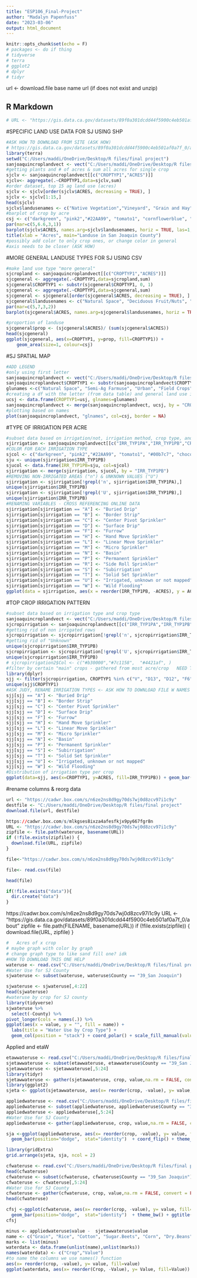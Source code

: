 ---
title: "ESP106_Final-Project"
author: "Madalyn Papenfuss"
date: "2023-03-06"
output: html_document
---

```{r setup, include=FALSE}
knitr::opts_chunk$set(echo = F)
# packages <- do if thing
# tidyverse
# terra
# ggplot2
# dplyr
# tidyr
```


url <- download.file
base name url (if does not exist and unzip)

## R Markdown

```{r, include=FALSE}
# URL <- "https://gis.data.ca.gov/datasets/89f0a301dcdd44f5900c4eb501af0a7f_0/about"
```

#SPECIFIC LAND USE DATA FOR SJ USING SHP
```{r delta map}
#ASK HOW TO DOWNLOAD FROM SITE (ASK HOW)
# https://gis.data.ca.gov/datasets/89f0a301dcdd44f5900c4eb501af0a7f_0/about
library(terra)
setwd("C:/Users/maddi/OneDrive/Desktop/R files/final project")
sanjoaquincroplandvect <- vect("C:/Users/maddi/OneDrive/Desktop/R files/final project/i15_LandUse_SanJoaquin2017/i15_LandUse_SanJoaquin2017.shp")
#getting plants and # of acres & sum all acres for single crop
sjclv <- sanjoaquincroplandvect[[c("CROPTYP1","ACRES")]]
sjclv<- aggregate(.~CROPTYP1,data=sjclv,sum)
#order dataset, top 15 ag land use (acres)
sjclv <- sjclv[order(sjclv$ACRES, decreasing = TRUE), ]
sjclv <- sjclv[1:15,]
head(sjclv)
sjclv$landusenames <- c("Native Vegetation","Vineyard", "Grain and Hay", "Almonds", "Walnuts", "Urban", "Corn", "Alfalfa/alfalfa mixtures", "Semi-Ag Misc", "Water Surface","Tomatoes", "Cherries", "Pasture", "Urban Residential", "Paved Areas") 
#barplot of crop by acre 
csj <- c("darkgreen", "pink2","#22AA99", "tomato1", "cornflowerblue", "chocolate3", "darkgoldenrod2","wheat2","#FF8800", "darkorchid3", "lavender", "darkseagreen")
par(mar=c(5,6.6,3,1))
barplot(sjclv$ACRES, names.arg=sjclv$landusenames, horiz = TRUE, las=1, cex.names = 0.7, col=csj)
title(xlab = "Acres", main="Landuse in San Joaquin County")  
#possibly add color to only crop ones, or change color in general
#axis needs to be closer (ASK HOW)
```

#MORE GENERAL LANDUSE TYPES FOR SJ USING CSV
```{r}
#make land use type "more general"
sjcropland <- sanjoaquincroplandvect[[c("CROPTYP1","ACRES")]]
sjcgeneral <- aggregate(.~CROPTYP1,data=sjcropland,sum)
sjcgeneral$CROPTYP1 <- substr(sjcgeneral$CROPTYP1, 0, 1)
sjcgeneral <- aggregate(.~CROPTYP1,data=sjcgeneral,sum)
sjcgeneral <- sjcgeneral[order(sjcgeneral$ACRES, decreasing = TRUE), ]
sjcgeneral$landusenames <- c("Natural Space", "Deciduous Fruit/Nuts", "Urban", "Vineyards", "Grain and Hay", "Pasture", "Field Crops", "Semi-Ag Farmuse", "Truck Crops","Idle", "Citrus & Subtropical", "Rice")
par(mar=c(5,7,3,2))
barplot(sjcgeneral$ACRES, names.arg=sjcgeneral$landusenames, horiz = TRUE, las=1,cex.names = 0.75, col=csj, xlab = "Acres", main="General Land Use in San Joaquin County", xlim=c(0,200000))

#proportion of landuse
sjcgeneral$prop <- (sjcgeneral$ACRES)/ (sum(sjcgeneral$ACRES))
head(sjcgeneral)
ggplot(sjcgeneral, aes(x=CROPTYP1, y=prop, fill=CROPTYP1)) + 
    geom_area(size=1, colour=csj)
```

#SJ SPATIAL MAP
```{r, echo=FALSE}
#ADD LEGEND
#only using first letter
sanjoaquincroplandvect <- vect("C:/Users/maddi/OneDrive/Desktop/R files/final project/i15_LandUse_SanJoaquin2017/i15_LandUse_SanJoaquin2017.shp")
sanjoaquincroplandvect$CROPTYP1 <- substr(sanjoaquincroplandvect$CROPTYP1, 0, 1)
glunames <-c("Natural Space", "Semi-Ag Farmuse", "Urban", "Field Crops", "Truck Crops","Pasture",  "Grain and Hay", "Idle", "Deciduous Fruit/Nuts", "Vineyards", "Rice", "Citrus & Subtropical")
#creating a df with the letter (from data table) and general land use information (from website)
ucsj <- data.frame(CROPTYP1=usj, glnames=glunames)
sanjoaquincroplandvect <- merge(sanjoaquincroplandvect, ucsj, by = "CROPTYP1")
#plotting based on names
plot(sanjoaquincroplandvect, "glnames", col=csj, border = NA)
```

#TYPE OF IRRIGATION PER ACRE
```{r, echo=FALSE}
#subset data based on irrigation/not, irrigation method, crop type, and acreage 
sjirrigation <- sanjoaquincroplandvect[[c("IRR_TYP1PA","IRR_TYP1PB","CROPTYP1", "ACRES")]]
#COLOR FOR EACH IRRIGATION TYPE 
sjcol <- c("darkgreen", "pink2","#22AA99", "tomato1", "#00b7c7", "chocolate3", "darkgoldenrod2","wheat2","#FF8800", "darkorchid3", "darkseagreen", "#ffee65", "#DD4477",  "#E67300", "lavender", "salmon2")
sju <- unique(sjirrigation$IRR_TYP1PB)
sjucol <- data.frame(IRR_TYP1PB=sju, col=sjcol)
sjirrigation <- merge(sjirrigation, sjucol, by = "IRR_TYP1PB")
#REMOVING NON-IRRIGATED AREAS ("n") & UNKNOWN VALUES ("U")
sjirrigation <- sjirrigation[!grepl('n', sjirrigation$IRR_TYP1PA),]
unique(sjirrigation$IRR_TYP1PB)
sjirrigation <- sjirrigation[!grepl('U', sjirrigation$IRR_TYP1PB),]
unique(sjirrigation$IRR_TYP1PB)
#RENAMING VARIABLES - CROSS REFERENCING ONLINE DATA
sjirrigation[sjirrigation == "A"] <- "Buried Drip"
sjirrigation[sjirrigation == "B"] <- "Border Strip"
sjirrigation[sjirrigation == "C"] <- "Center Pivot Sprinkler"
sjirrigation[sjirrigation == "D"] <- "Surface Drip"
sjirrigation[sjirrigation == "F"] <- "Furrow"
sjirrigation[sjirrigation == "H"] <- "Hand Move Sprinkler"
sjirrigation[sjirrigation == "L"] <- "Linear Move Sprinkler"
sjirrigation[sjirrigation == "M"] <- "Micro Sprinkler"
sjirrigation[sjirrigation == "N"] <- "Basin"
sjirrigation[sjirrigation == "P"] <- "Permanent Sprinkler"
sjirrigation[sjirrigation == "R"] <- "Side Roll Sprinkler"
sjirrigation[sjirrigation == "S"] <- "Subirrigation"
sjirrigation[sjirrigation == "T"] <- "Solid Set Sprinkler"
sjirrigation[sjirrigation == "U"] <- "Irrigated, unknown or not mapped"
sjirrigation[sjirrigation == "W"] <- "Wild Flooding"
ggplot(data = sjirrigation, aes(x = reorder(IRR_TYP1PB, -ACRES), y = ACRES)) + geom_bar(stat="identity", color=sjirrigation$col,fill=sjirrigation$col) + coord_flip() + ggtitle("Irrigation Method per Acre")+ ylab("Acres") + xlab("Irrigation Method") + theme_bw()
```

#TOP CROP IRRIGATION PATTERN
```{r, echo=FALSE}
#subset data based on irrigation type and crop type
sanjoaquincroplandvect <- vect("C:/Users/maddi/OneDrive/Desktop/R files/final project/i15_LandUse_SanJoaquin2017/i15_LandUse_SanJoaquin2017.shp")
sjcropirrigation <- sanjoaquincroplandvect[[c("IRR_TYP1PA","IRR_TYP1PB","CROPTYP1", "ACRES")]]
#getting rid of non irrigated rows
sjcropirrigation <- sjcropirrigation[!grepl('n', sjcropirrigation$IRR_TYP1PA),]
#getting rid of "Unknown"
unique(sjcropirrigation$IRR_TYP1PB)
sjcropirrigation <- sjcropirrigation[!grepl('U', sjcropirrigation$IRR_TYP1PB),]
unique(sjcropirrigation$IRR_TYP1PB)
# sjcropirrigation2$Col <- c("#b30000","#7c1158",  "#4421af", )
#filter by certain "main" crops - gathered from most acre/crop   NEED TO ADD G
library(dplyr)
sjj <- filter(sjcropirrigation, CROPTYP1 %in% c("V", "D13", "D12", "F6","P1","T15","D3", "P3", "G"))
unique(sjj$CROPTYP1)
#ASK JUDY, RENAME IRRIGATION TYPES <- ASK HOW TO DOWNLOAD FILE W NAMES BC ITS ON WEBSITE 
sjj[sjj == "A"] <- "Buried Drip"
sjj[sjj == "B"] <- "Border Strip"
sjj[sjj == "C"] <- "Center Pivot Sprinkler"
sjj[sjj == "D"] <- "Surface Drip"
sjj[sjj == "F"] <- "Furrow"
sjj[sjj == "H"] <- "Hand Move Sprinkler"
sjj[sjj == "L"] <- "Linear Move Sprinkler"
sjj[sjj == "M"] <- "Micro Sprinkler"
sjj[sjj == "N"] <- "Basin"
sjj[sjj == "P"] <- "Permanent Sprinkler"
sjj[sjj == "S"] <- "Subirrigation"
sjj[sjj == "T"] <- "Solid Set Sprinkler"
sjj[sjj == "U"] <- "Irrigated, unknown or not mapped"
sjj[sjj == "W"] <- "Wild Flooding"
#Distribution of irrigation type per crop
ggplot(data=sjj, aes(x=CROPTYP1, y=ACRES, fill=IRR_TYP1PB)) + geom_bar(stat="identity") + theme_bw() + ggtitle("Irrigation Method per Crop") + scale_fill_manual(values=c("yellow3", "#b30000", "#7c1158", "#4421af", "#1a58f2", "#DD4477", "#00b7c7", "darkgreen","#0d88e2", "#8be04e", "#b3d4ff", "#9b19f5","#FF9900", "#fdcce5", "blue4", "magenta", "red", "aquamarine")) + scale_x_discrete(labels=c('Almond', 'Walnut', 'Cherry', 'Corn', "Grain/\n Hay", "Alfalfa/ \n mixtures", "Pasture","Tomato", "Vineyard"))
```
#rename columns & reorg data

```{r, echo=FALSE}
url <- "https://cadwr.box.com/s/n6ze2ns8d9gy70ds7wj0d8zcv97i1c9y"
destfile <- "C:/Users/maddi/OneDrive/Desktop/R files/final project"
download.file(url, destfile)

https://cadwr.box.com/s/mlkgses8ixza4afesfkjx9py667fgr8n
URL <- "https://cadwr.box.com/s/n6ze2ns8d9gy70ds7wj0d8zcv97i1c9y"
zipfile <- file.path(wateruse, basename(URL))
if (!file.exists(zipfile)) {
  download.file(URL, zipfile)
}

file<-"https://cadwr.box.com/s/n6ze2ns8d9gy70ds7wj0d8zcv97i1c9y"

file<- read.csv(file)

head(file)

if(!file.exists("data")){
  dir.create("data")
}
```

https://cadwr.box.com/s/n6ze2ns8d9gy70ds7wj0d8zcv97i1c9y
URL <- "https://gis.data.ca.gov/datasets/89f0a301dcdd44f5900c4eb501af0a7f_0/about"
zipfile <- file.path(FILENAME, basename(URL))
if (!file.exists(zipfile)) {
  download.file(URL, zipfile)
}

```{r, echo=FALSE}
#   Acres of x crop
# maybe graph with color by graph 
# change graph type to like sand fill one? idk 
#HOW TO DOWNLOAD THIS ONE HELP
wateruse <- read.csv("C:/Users/maddi/OneDrive/Desktop/R files/final project/DELTA_WaterPlanWaterUseData.csv")
#Water Use for SJ County
sjwateruse <- subset(wateruse, wateruse$County == "39_San Joaquin")

sjwateruse <- sjwateruse[,4:22]
head(sjwateruse)
#wateruse by crop for SJ county
library(tidyverse)
sjwateruse %>% 
  select(-County) %>% 
pivot_longer(cols = names(.)) %>% 
ggplot(aes(x = value, y = "", fill = name)) +
  labs(title = "Water Use by Crop Type") +
  geom_col(position = "stack") + coord_polar() + scale_fill_manual(values=c("#b30000","#8be04e", "darkgreen", "pink2","#22AA99", "tomato1", "#00b7c7", "chocolate3", "darkgoldenrod3","wheat2","#FF8800", "darkorchid3", "darkseagreen", "#ffee65", "#DD4477",  "#E67300", "lavender", "salmon2")) + theme_void()
```


Applied and etaW
```{r, echo=FALSE}
etawwateruse <- read.csv("C:/Users/maddi/OneDrive/Desktop/R files/final project/ETaw_WaterPlanWaterUseData.csv")
sjetawwateruse <- subset(etawwateruse, etawwateruse$County == "39_San Joaquin")
sjetawwateruse <- sjetawwateruse[,5:24]
library(tidyr)
sjetawwateruse <- gather(sjetawwateruse, crop, value,na.rm = FALSE, convert = FALSE)
library(ggplot2)
sjeta <- ggplot(sjetawwateruse, aes(x= reorder(crop, -value), y= value, fill=value)) + geom_bar(position="dodge",  stat="identity")  + coord_flip() + theme_bw() + ggtitle("ETa Water Use By Crop ")+ ylab("Etaw (Acre-ft/Acre)") + xlab("Crop Type") + ylim(0,5)

appliedwateruse <- read.csv("C:/Users/maddi/OneDrive/Desktop/R files/final project/AppliedWater by Acre_WaterPlanWaterUseData.csv")
appliedwateruse <- subset(appliedwateruse, appliedwateruse$County == "39_San Joaquin")
appliedwateruse <- appliedwateruse[,5:24]
#Water Use for SJ County
appliedwateruse <- gather(appliedwateruse, crop, value,na.rm = FALSE, convert = FALSE)

sja <-ggplot(appliedwateruse, aes(x= reorder(crop, -value), y= value, fill=value)) +
  geom_bar(position="dodge",  stat="identity")  + coord_flip() + theme_bw() + ggtitle("Applied Water per Acre by Crop Type")+ ylab("Applied Water (Acre-ft/Acre)") + xlab("Crop Type")+ ylim(0,5)

library(gridExtra)
grid.arrange(sjeta, sja, ncol = 2)
```
```{r}
cfwateruse <- read.csv("C:/Users/maddi/OneDrive/Desktop/R files/final project/CF_WaterPlanWaterUseData.csv")
head(cfwateruse)
cfwateruse <- subset(cfwateruse, cfwateruse$County == "39_San Joaquin")
cfwateruse <- cfwateruse[,5:24]
#Water Use for SJ County
cfwateruse <- gather(cfwateruse, crop, value,na.rm = FALSE, convert = FALSE)
head(cfwateruse)

cfsj <-ggplot(cfwateruse, aes(x= reorder(crop, -value), y= value, fill=value)) +
  geom_bar(position="dodge",  stat="identity")  + theme_bw() + ggtitle("Irrigation Water Efficiency by Crop")+ ylab("Fraction Consumed") + xlab("Crop Type") + coord_flip(ylim = c(0.7, 1))
cfsj
```

```{r, echo=FALSE}
minus <- appliedwateruse$value -  sjetawwateruse$value
name <- c("Grain", "Rice", "Cotton", "Sugar.Beets", "Corn", "Dry.Beans", "Safflower", "Other.Field.Crops", "Alfalfa", "Pasture", "Tomato.Processing", "Tomato.Fresh", "Cucurbits", "Onions...Garlic", "Potatoes", "Truck.Crops", "Almonds...Pistachios", "Other.Deciduous", "Citrus...Subtropical", "Vineyard")
marks <- list(minus)
waterdata <- data.frame(unlist(name),unlist(marks))
names(waterdata) <- c("Crop","Value")
#to name the columns we use names() function
aes(x= reorder(crop, -value), y= value, fill=value)
ggplot(waterdata, aes(x= reorder(Crop, -Value), y= Value, fill=Value)) + geom_bar(position="dodge", stat="identity")  + coord_flip() + theme_bw()+ ggtitle("Inefficiency of Irrigation Method by Crop")+ ylab("Difference between Applied - Etaw") + xlab("Crop Type")
```

